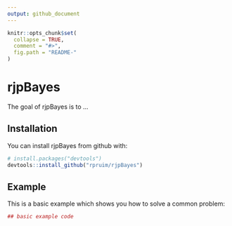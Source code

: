 ```yaml
---
output: github_document
---
```


<!-- README.md is generated from README.Rmd. Please edit that file -->

```r
knitr::opts_chunk$set(
  collapse = TRUE,
  comment = "#>",
  fig.path = "README-"
)
```

# rjpBayes

The goal of rjpBayes is to ...

## Installation

You can install rjpBayes from github with:

```r
# install.packages("devtools")
devtools::install_github("rpruim/rjpBayes")
```

## Example

This is a basic example which shows you how to solve a common problem:

```r
## basic example code
```
